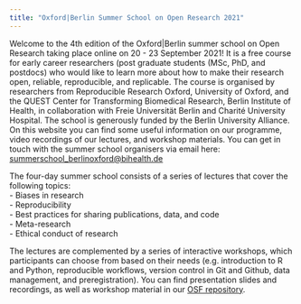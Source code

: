 ```yaml
---
title: "Oxford|Berlin Summer School on Open Research 2021"
---
```


Welcome to the 4th edition of the Oxford\|Berlin summer school on Open Research taking place online on 20 - 23 September 2021! It is a free course for early career researchers (post graduate students (MSc, PhD, and postdocs) who would like to learn more about how to make their research open, reliable, reproducible, and replicable. The course is organised by researchers from Reproducible Research Oxford, University of Oxford, and the QUEST Center for Transforming Biomedical Research, Berlin Institute of Health, in collaboration with Freie Universität Berlin and Charité University Hospital. The school is generously funded by the Berlin University Alliance. On this website you can find some useful information on our programme, video recordings of our lectures, and workshop materials. You can get in touch with the summer school organisers via email here: [summerschool_berlinoxford\@bihealth.de](mailto:summerschool_berlinoxford@bihealth.de){.email}

The four-day summer school consists of a series of lectures that cover the following topics:\
- Biases in research\
- Reproducibility\
- Best practices for sharing publications, data, and code\
- Meta-research\
- Ethical conduct of research

The lectures are complemented by a series of interactive workshops, which participants can choose from based on their needs (e.g. introduction to R and Python, reproducible workflows, version control in Git and Github, data management, and preregistration). You can find presentation slides and recordings, as well as workshop material in our [OSF repository](https://osf.io/8q59y/).
